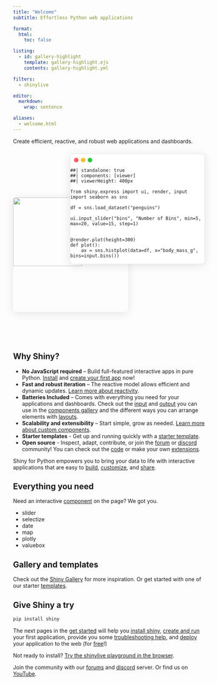```yaml
---
title: "Welcome"
subtitle: Effortless Python web applications

format:
  html:
    toc: false

listing:
  - id: gallery-highlight
    template: gallery-highlight.ejs
    contents: gallery-highlight.yml

filters:
  - shinylive

editor:
  markdown:
    wrap: sentence

aliases:
  - welcome.html
---
```


Create efficient, reactive, and robust web applications and dashboards.

::: {.floating-code-app .column-page-inset-right}
```{=html}
<img src="assets/code-welcome.svg" class="img-shadow floating-code">
```

::: {.floating-app}
```{=html}
<div class="traffic-lights">
  <div class="traffic-light red"></div>
  <div class="traffic-light yellow"></div>
  <div class="traffic-light green"></div>
</div>
```
```shinylive-python
##| standalone: true
##| components: [viewer]
##| viewerHeight: 400px

from shiny.express import ui, render, input
import seaborn as sns

df = sns.load_dataset("penguins")

ui.input_slider("bins", "Number of Bins", min=5, max=20, value=15, step=1)


@render.plot(height=300)
def plot():
    ax = sns.histplot(data=df, x="body_mass_g", bins=input.bins())
```
:::

```{=html}
<style>
.floating-app .shinylive-wrapper {
  padding: 0.5em;
  background-color: white;
  margin: 0;
  border-radius: 0 0 8px 8px;
  border-right: none;
  border-bottom: none;
  border-left: none;
}

.floating-code-app {
  position: relative;
  width: 100%;
  min-height: 500px;
}

.floating-code,
.floating-app {
  position: absolute;
  border-radius: 8px;
  transition: all 0.4s cubic-bezier(0.34, 1.56, 0.64, 1);
  transition-delay: 100ms;
}

.floating-code {
  left: 0;
  top: 125px;
  width: 60%;
  box-shadow: 0 4px 24px rgba(0, 0, 0, 0.1);
  z-index: 1; /* Below app by default */
}

.floating-app {
  right: 0;
  top: 10px;
  width: 70%;
  background: #ffffff;
  border: 1px solid rgba(0, 0, 0, 0.1);
  box-shadow: 0 4px 24px rgba(0, 0, 0, 0.1);
  z-index: 2; /* Above code by default */
}

/* Traffic lights */
.traffic-lights {
  display: flex;
  gap: 6px;
  margin: 10px;
}

.traffic-light {
  width: 12px;
  height: 12px;
  border-radius: 50%;
}

.red { background: #FF5F56; }
.yellow { background: #FFBD2E; }
.green { background: #27C93F; }

.floating-code:hover {
  transform: translate(0, -14px);
  box-shadow: -8px 12px 32px rgba(0, 0, 0, 0.2) !important;
  z-index: 3;
  width: 80%;
}

.floating-code:hover + .floating-app {
  transform: translate(-20px, 0px) scale(0.9);
  box-shadow: 0 4px 16px rgba(0, 0, 0, 0.08);
  opacity: 0.8;
}
</style>
```
:::

## Why Shiny?

- **No JavaScript required** – Build full-featured interactive apps in pure Python.
  [Install](install.qmd) and [create your first app](create-run.qmd) now!
- **Fast and robust iteration** – The reactive model allows efficient and dynamic updates.
  [Learn more about reactivity](/docs/reactive-foundations.qmd).
- **Batteries Included** – Comes with everything you need for your applications and dashboards.
  Check out the [input](/components/#inputs) and [output](/components/#outputs) you can use in the [components gallery](/components/) and the different ways you can arrange elements with [layouts](/layouts/).
- **Scalability and extensibility** – Start simple, grow as needed. [Learn more about custom components](/docs/custom-component-one-off.qmd).
- **Starter templates** - Get up and running quickly with a [starter template](/templates/).
- **Open source** - Inspect, adapt, contribute, or join the [forum](https://forum.posit.co/c/shiny) or [discord](https://discord.com/invite/yMGCamUMnS) community! You can check out the [code](https://github.com/posit-dev/py-shiny/) or make your own [extensions](/docs/custom-component-one-off.qmd).

Shiny for Python empowers you to bring your data to life with interactive applications that are easy to [build](create-run.qmd), [customize](/docs/ui-customize.qmd), and [share](deploy.qmd).

## Everything you need

Need an interactive [component](/components/) on the page?
We got you.

<!--
Sample of component gallery mini docs that link to component
-->

- slider
- selectize
- date
- map
- plotly
- valuebox


## Gallery and templates

Check out the [Shiny Gallery](/gallery/) for more inspiration.
Or get started with one of our starter [templates](/templates/).

:::: {.column-page-inset-right}
::: {#gallery-highlight}
:::
::::


## Give Shiny a try

```bash
pip install shiny
```

The next pages in the [get started](what_is_shiny.qmd) will help you [install shiny](install.qmd),
[create and run](create-run.qmd) your first application,
provide you some [troubleshooting help](debug.qmd), and
[deploy](deploy.qmd) your application to the web (for [free](deploy-cloud.qmd)!)

Not ready to install? [Try the shinylive playground in the browser](https://shinylive.io/py/examples/).

Join the community with our [forums](https://forum.posit.co/c/shiny) and [discord](https://discord.com/invite/yMGCamUMnS) server.
Or find us on [YouTube](https://www.youtube.com/@PositPBC/).
